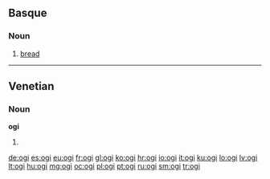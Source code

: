 ==Basque==

===Noun===
{{eu-noun}}

# [[bread]]

----

==Venetian==

===Noun===
'''ogi''' {{m}}

# {{plural of|[[ogio]]|lang=vec}}

[[de:ogi]]
[[es:ogi]]
[[eu:ogi]]
[[fr:ogi]]
[[gl:ogi]]
[[ko:ogi]]
[[hr:ogi]]
[[io:ogi]]
[[it:ogi]]
[[ku:ogi]]
[[lo:ogi]]
[[lv:ogi]]
[[lt:ogi]]
[[hu:ogi]]
[[mg:ogi]]
[[oc:ogi]]
[[pl:ogi]]
[[pt:ogi]]
[[ru:ogi]]
[[sm:ogi]]
[[tr:ogi]]